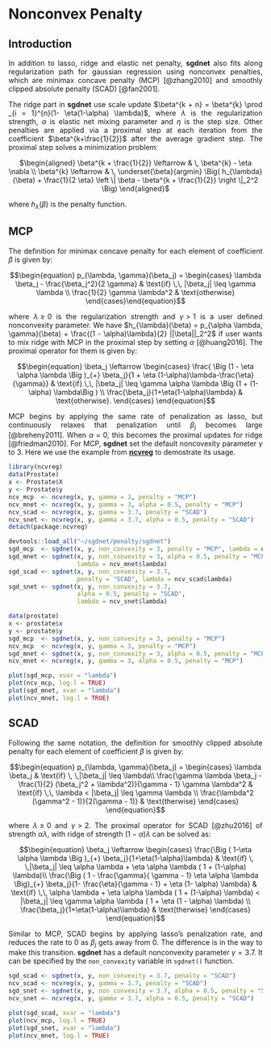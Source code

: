 
# Nonconvex Penalty

## Introduction

<p style="text-align:justify;">
In addition to lasso, ridge and elastic net penalty, **sgdnet** also fits along regularization path for gaussian regression using nonconvex penalties, which are minimax concave penalty (MCP) [@zhang2010] and smoothly clipped absolute penalty (SCAD) [@fan2001]. </p>

<p style="text-align:justify;">
The ridge part in **sgdnet** use scale update $\beta^{k + n} = \beta^{k} \prod _{i = 1}^{n}(1- \eta(1-\alpha) \lambda)$, where $\lambda$ is the regularization strength, $\alpha$ is elastic net mixing parameter and $\eta$ is the step size. Other penalties are applied via a proximal step at each iteration from the coefficient $\beta^{k+\frac{1}{2}}$ after the average gradient step. The proximal step solves a minimization problem:
</p>

<center>
$\begin{aligned} \beta^{k + \frac{1}{2}}  \leftarrow & \, \beta^{k} - \eta \nabla \\ \beta^{k} \leftarrow & \, \underset{\beta}{argmin} \Big( h_{\lambda}(\beta) + \frac{1}{2 \eta} \left \| \beta - \beta^{k + \frac{1}{2}} \right \|_2^2 \Big) \end{aligned}$
</center>

where $h_{\lambda}(\beta)$ is the penalty function.

## MCP

<p style="text-align:justify;">
The definition for minimax concave penalty for each element of coefficient $\beta$ is given by:
</p>

$$\begin{equation} p_{\lambda, \gamma}(\beta_j) = \begin{cases}
\lambda \beta_j - \frac{\beta_j^2}{2 \gamma} & \text{if} \,\, |\beta_j| \leq \gamma \lambda \\ \frac{1}{2} \gamma \lambda^2 & \text{otherwise}
\end{cases}\end{equation}$$

<p style="text-align:justify;">
where $\lambda \geq 0$ is the regularization strength and $\gamma > 1$ is a user defined nonconvexity parameter. We have $h_{\lambda}(\beta) = p_{\alpha \lambda, \gamma}(\beta) + \frac{(1 - \alpha)\lambda}{2} ||\beta||_2^2$ if user wants to mix ridge with MCP in the proximal step by setting $\alpha$ [@huang2016]. The proximal operator for them is given by:
</p>

$$\begin{equation} \beta_j \leftarrow \begin{cases} \frac{ \Big (1 - \eta \alpha \lambda \Big )_{+} \beta_j}{1 + \eta (1-\alpha)\lambda-\frac{\eta}{\gamma}} & \text{if} \,\, |\beta_j| \leq \gamma \alpha \lambda \Big (1 + (1- \alpha) \lambda\Big ) \\ \frac{\beta_j}{1+\eta(1-\alpha)\lambda} & \text{otherwise}. \end{cases} \end{equation}$$

<p style="text-align:justify;">
MCP begins by applying the same rate of penalization as lasso, but continuously relaxes that penalization until $\beta_j$ becomes large [@breheny2011]. When $\alpha = 0$, this becomes the proximal updates for ridge [@friedman2010]. For MCP, **sgdnet** set the default noncovexity parameter $\gamma$ to $3$. Here we use the example from [**ncvreg**](https://cran.r-project.org/web/packages/ncvreg/index.html) to demostrate its usage.
</p>

```r
library(ncvreg)
data(Prostate)
x <- Prostate$X
y <- Prostate$y
ncv_mcp  <- ncvreg(x, y, gamma = 3, penalty = "MCP")
ncv_mnet <- ncvreg(x, y, gamma = 3, alpha = 0.5, penalty = "MCP")
ncv_scad <- ncvreg(x, y, gamma = 3.7, penalty = "SCAD")
ncv_snet <- ncvreg(x, y, gamma = 3.7, alpha = 0.5, penalty = "SCAD")
detach(package:ncvreg)
```

```r
devtools::load_all("~/sgdnet/penalty/sgdnet")
sgd_mcp  <- sgdnet(x, y, non_convexity = 3, penalty = "MCP", lambda = ncv_mcp$lambda)
sgd_mnet <- sgdnet(x, y, non_convexity = 3, alpha = 0.5, penalty = "MCP", 
                   lambda = ncv_mnet$lambda)
sgd_scad <- sgdnet(x, y, non_convexity = 3.7, 
                   penalty = "SCAD", lambda = ncv_scad$lambda)
sgd_snet <- sgdnet(x, y, non_convexity = 3.7,
                   alpha = 0.5, penalty = "SCAD",
                   lambda = ncv_snet$lambda)
```

```r
data(prostate)
x <- prostate$x
y <- prostate$y
sgd_mcp  <- sgdnet(x, y, non_convexity = 3, penalty = "MCP")
ncv_mcp  <- ncvreg(x, y, gamma = 3, penalty = "MCP")
sgd_mnet <- sgdnet(x, y, non_convexity = 3, alpha = 0.5, penalty = "MCP")
ncv_mnet <- ncvreg(x, y, gamma = 3, alpha = 0.5, penalty = "MCP")
```

```r
plot(sgd_mcp, xvar = "lambda")
plot(ncv_mcp, log.l = TRUE)
plot(sgd_mnet, xvar = "lambda")
plot(ncv_mnet, log.l = TRUE)
```

## SCAD

<p style="text-align:justify;">
Following the same notation, the definition for smoothly clipped absolute penalty for each element of coefficient $\beta$ is given by:
</p>

$$\begin{equation} p_{\lambda, \gamma}(\beta_j) = \begin{cases} \lambda \beta_j & \text{if} \, \,|\beta_j| \leq \lambda\\ \frac{\gamma \lambda \beta_j - \frac{1}{2} (\beta_j^2 + \lambda^2)}{\gamma - 1} \gamma \lambda^2 & \text{if} \,\, \lambda < |\beta_j| \leq \gamma \lambda \\ \frac{\lambda^2 (\gamma^2 - 1)}{2(\gamma - 1)} & \text{therwise} \end{cases}  \end{equation}$$

<p style="text-align:justify;">
where $\lambda \geq 0$ and $\gamma > 2$. The proximal operator for SCAD [@zhu2016] of strength $\alpha \lambda$, with ridge of strength $(1-\alpha)\lambda$ can be solved as:
</p>

$$\begin{equation} \beta_j \leftarrow \begin{cases} 
\frac{\Big ( 1-\eta \alpha \lambda \Big )_{+} \beta_j}{1+\eta(1-\alpha)\lambda} & \text{if} \, \,|\beta_j| \leq \alpha \lambda + \eta \alpha \lambda ( 1 + (1-\alpha) \lambda)\\ 
\frac{\Big ( 1 - \frac{\gamma}{ \gamma - 1} \eta \alpha \lambda \Big)_{+} \beta_j}{1- \frac{\eta}{\gamma - 1} + \eta (1- \alpha) \lambda} & \text{if} \,\, \alpha \lambda + \eta \alpha \lambda ( 1 + (1-\alpha) \lambda) < |\beta_j| \leq \gamma \alpha \lambda ( 1 + \eta (1 - \alpha) \lambda) \\ 
\frac{\beta_j}{1+\eta(1-\alpha)\lambda} & \text{therwise} \end{cases}  \end{equation}$$

<p style="text-align:justify;">
Similar to MCP, SCAD begins by applying lasso's penalization rate, and reduces the rate to 0 as $\beta_j$ gets away from 0. The difference is in the way to make this transition. **sgdnet** has a default nonconvexity parameter $\gamma = 3.7$. It can be specified by the ```non_convexity``` variable in ```sgdnet()``` function.
</p>

```r
sgd_scad <- sgdnet(x, y, non_convexity = 3.7, penalty = "SCAD")
ncv_scad <- ncvreg(x, y, gamma = 3.7, penalty = "SCAD")
sgd_snet <- sgdnet(x, y, non_convexity = 3.7, alpha = 0.5, penalty = "SCAD")
ncv_snet <- ncvreg(x, y, gamma = 3.7, alpha = 0.5, penalty = "SCAD")
```

```r
plot(sgd_scad, xvar = "lambda")
plot(ncv_mcp, log.l = TRUE)
plot(sgd_snet, xvar = "lambda")
plot(ncv_mnet, log.l = TRUE)
```


